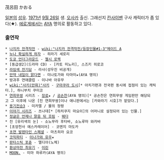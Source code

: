 茂呂田 かおる

[[일본]]의 [[성우]]. [[1971년]] [[9월 26일]] 생. [[오사카]] 출신. 그래선지 [[칸사이벤]] 구사 캐릭터가 좀 있다(★).
[[에로게]]에서는 [[AYA]] 명의로 활동하고 있다.

=== 출연작 ===
 * [[나지카 전격작전]] - [[wiki:"나지카 전격작전/등장인물#1-3"메이드 A]]
 * [[누나 확실하게 하자]] - 히라기 세로리
 * [[도쿄 언더그라운드]] - [[첼시 로렉]]
 * [동급생2](드라마 CD) - [카토 미노리], 스즈키 히로코
 * [[라임색 전기담]] - 라샤(성우진 비공개)
 * [[만약 내일이 맑다면]] - 미나토가와 타마미★(AYA 명의)
 * 방과후 연애클럽 - 이나바 아유무
 * [[wiki:"사키(만화)"사키]] - [[구마쿠라 도시]][* 아치가편과 전국편 동시에 접점이 있는 캐릭터.], 하니부치 쿠미코
 * [[연희무쌍]] 시리즈 - [[장료]]★ / [[공손찬]](AYA 명의)[* 공손찬은 연희무쌍 게임판만 해당되고 그 이후에 나온 [진 연희무쌍]이나 애니판에서는 [카와라기 시호]가 맡았다.]
 * [[용기전승3]] - 미카엘 / 물의 정령
 * [[이야기 시리즈]] - 츠나데[* [하치쿠지 마요이]의 어머니로 설정되어 있는 인물.]
 * [[정글은 언제나 맑음 뒤 흐림]] - [[웨다]]
 * 진 [유리색의 눈] - 소노무라 후타바, 소노루마 와카바
 * [초앙천사 에스카레이어] - 코엔지 마도카
 * [[초연 발렌타인 스페셜]] - 마츠히라 요코
 * [[코믹파티]] - [[이나가와 유우]]★
 * [[판타스틱 포츈]] - 엘디아(노체)
 * [[환상마전 최유기]] - [[이린]]
 * [[MOON.]] - 미마 하루카(AYA 명의)
